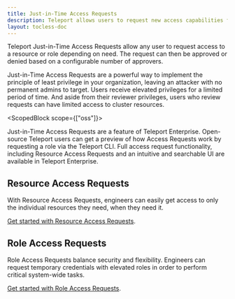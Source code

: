 ```yaml
---
title: Just-in-Time Access Requests
description: Teleport allows users to request new access capabilities from the CLI or UI. Requests can be escalated via ChatOps or anywhere else via our flexible Authorization Workflow API.
layout: tocless-doc
---
```


Teleport Just-in-Time Access Requests allow any user to request access to
a resource or role depending on need. The request can then be approved or
denied based on a configurable number of approvers.

Just-in-Time Access Requests are a powerful way to implement the principle of
least privilege in your organization, leaving an attacker with no permanent
admins to target. Users receive elevated privileges for a limited period of
time. And aside from their reviewer privileges, users who review requests can
have limited access to cluster resources.

<ScopedBlock scope={["oss"]}>

Just-in-Time Access Requests are a feature of Teleport Enterprise.
Open-source Teleport users can get a preview of how Access Requests work by
requesting a role via the Teleport CLI. Full access request functionality,
including Resource Access Requests and an intuitive and searchable UI are
available in Teleport Enterprise.

</ScopedBlock>

## Resource Access Requests

With Resource Access Requests, engineers can easily get access to only the
individual resources they need, when they need it.

[Get started with Resource Access Requests](./resource-requests.mdx).

## Role Access Requests

Role Access Requests balance security and flexibility. Engineers can request
temporary credentials with elevated roles in order to perform critical
system-wide tasks.

[Get started with Role Access Requests](./role-requests.mdx).
